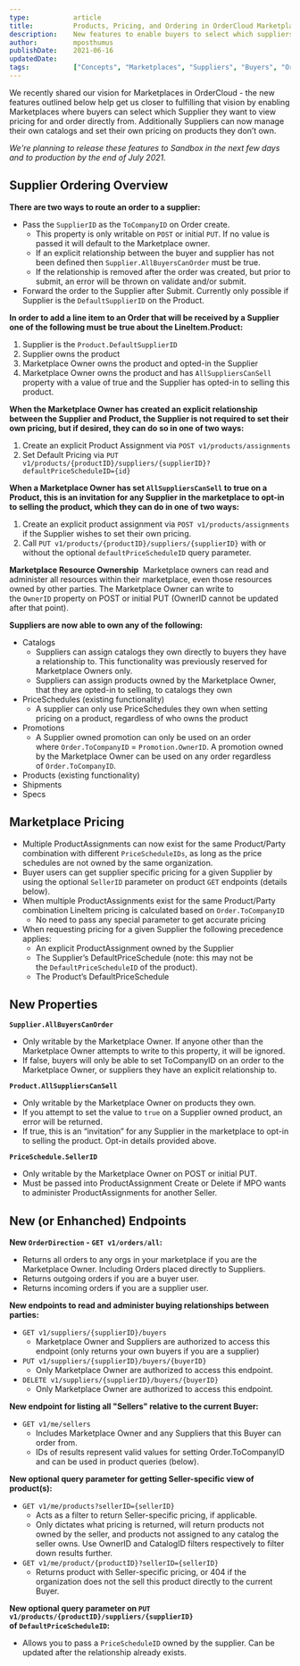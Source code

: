 ```yaml
---
type:           article
title:          Products, Pricing, and Ordering in OrderCloud Marketplaces
description:    New features to enable buyers to select which suppliers to view product pricing for and order directly from.
author:         mposthumus
publishDate:    2021-06-16
updatedDate:    
tags:           ["Concepts", "Marketplaces", "Suppliers", "Buyers", "Orders"]
---
```


We recently shared our vision for <Link to="/knowledge-base/marketplaces-in-ordercloud">Marketplaces in OrderCloud</Link> - the new features outlined below help get us closer to fulfilling that vision by enabling Marketplaces where buyers can select which Supplier they want to view pricing for and order directly from. Additionally Suppliers can now manage their own catalogs and set their own pricing on products they don’t own.

*We're planning to release these features to Sandbox in the next few days and to production by the end of July 2021.*


## Supplier Ordering Overview 

**There are two ways to route an order to a supplier:** 
- Pass the `SupplierID` as the `ToCompanyID` on Order create.
   - This property is only writable on `POST` or initial `PUT`. If no value is passed it will default to the Marketplace owner. 
   - If an explicit relationship between the buyer and supplier has not been defined then `Supplier.AllBuyersCanOrder` must be true. 
   - If the relationship is removed after the order was created, but prior to submit, an error will be thrown on validate and/or submit. 
- Forward the order to the Supplier after Submit. Currently only possible if Supplier is the `DefaultSupplierID` on the Product.

**In order to add a line item to an Order that will be received by a Supplier one of the following must be true about the LineItem.Product:** 
1. Supplier is the `Product.DefaultSupplierID`
2. Supplier owns the product 
3. Marketplace Owner owns the product and opted-in the Supplier 
4. Marketplace Owner owns the product and has `AllSuppliersCanSell` property with a value of true and the Supplier has opted-in to selling this product. 

**When the Marketplace Owner has created an explicit relationship between the Supplier and Product, the Supplier is not required to set their own pricing, but if desired, they can do so in one of two ways:** 
1. Create an explicit Product Assignment via `POST v1/products/assignments`
2. Set Default Pricing via `PUT v1/products/{productID}/suppliers/{supplierID}?defaultPriceScheduleID={id}`

**When a Marketplace Owner has set `AllSuppliersCanSell` to true on a Product, this is an invitation for any Supplier in the marketplace to opt-in to selling the product, which they can do in one of two ways:** 
1. Create an explicit product assignment via `POST v1/products/assignments` if the Supplier wishes to set their own pricing.
2. Call `PUT v1/products/{productID}/suppliers/{supplierID}` with or without the optional `defaultPriceScheduleID` query parameter. 

**Marketplace Resource Ownership** 
Marketplace owners can read and administer all resources within their marketplace, even those resources owned by other parties. The Marketplace Owner can write to the `OwnerID` property on POST or initial PUT (OwnerID cannot be updated after that point).  

**Suppliers are now able to own any of the following:**  
- Catalogs 
   - Suppliers can assign catalogs they own directly to buyers they have a relationship to. This functionality was previously reserved for Marketplace Owners only. 
   - Suppliers can assign products owned by the Marketplace Owner, that they are opted-in to selling, to catalogs they own 
- PriceSchedules (existing functionality)
   - A supplier can only use PriceSchedules they own when setting pricing on a product, regardless of who owns the product 
- Promotions 
   - A Supplier owned promotion can only be used on an order where `Order.ToCompanyID` = `Promotion.OwnerID`. A promotion owned by the Marketplace Owner can be used on any order regardless of `Order.ToCompanyID`. 
- Products (existing functionality)  
- Shipments 
- Specs 

## Marketplace Pricing 
- Multiple ProductAssignments can now exist for the same Product/Party combination with different `PriceScheduleIDs`, as long as the price schedules are not owned by the same organization. 
- Buyer users can get supplier specific pricing for a given Supplier by using the optional `SellerID` parameter on product `GET` endpoints (details below).
- When multiple ProductAssignments exist for the same Product/Party combination LineItem pricing is calculated based on `Order.ToCompanyID`
   - No need to pass any special parameter to get accurate pricing 
- When requesting pricing for a given Supplier the following precedence applies: 
   - An explicit ProductAssignment owned by the Supplier 
   - The Supplier’s DefaultPriceSchedule (note: this may not be the `DefaultPriceScheduleID` of the product). 
   - The Product’s DefaultPriceSchedule

## New Properties 
**`Supplier.AllBuyersCanOrder`**
- Only writable by the Marketplace Owner. If anyone other than the Marketplace Owner attempts to write to this property, it will be ignored.
- If false, buyers will only be able to set ToCompanyID on an order to the Marketplace Owner, or suppliers they have an explicit relationship to. 

**`Product.AllSuppliersCanSell`**
- Only writable by the Marketplace Owner on products they own. 
- If you attempt to set the value to `true` on a Supplier owned product, an error will be returned.
- If true, this is an “invitation” for any Supplier in the marketplace to opt-in to selling the product. Opt-in details provided above. 

**`PriceSchedule.SellerID`**
- Only writable by the Marketplace Owner on POST or initial PUT.
- Must be passed into ProductAssignment Create or Delete if MPO wants to administer ProductAssignments for another Seller.

## New (or Enhanched) Endpoints 
**New `OrderDirection` - `GET v1/orders/all`:**
- Returns all orders to any orgs in your marketplace if you are the Marketplace Owner. Including Orders placed directly to Suppliers. 
- Returns outgoing orders if you are a buyer user. 
- Returns incoming orders if you are a supplier user. 

**New endpoints to read and administer buying relationships between parties:**
- `GET v1/suppliers/{supplierID}/buyers` 
   - Marketplace Owner and Suppliers are authorized to access this endpoint (only returns your own buyers if you are a supplier) 
- `PUT v1/suppliers/{supplierID}/buyers/{buyerID}`
   - Only Marketplace Owner are authorized to access this endpoint. 
- `DELETE v1/suppliers/{supplierID}/buyers/{buyerID}`
   - Only Marketplace Owner are authorized to access this endpoint. 

**New endpoint for listing all "Sellers" relative to the current Buyer:**
- `GET v1/me/sellers`
   - Includes Marketplace Owner and any Suppliers that this Buyer can order from.
   - IDs of results represent valid values for setting Order.ToCompanyID and can be used in product queries (below).

**New optional query parameter for getting Seller-specific view of product(s):**
- `GET v1/me/products?sellerID={sellerID}`
   - Acts as a filter to return Seller-specific pricing, if applicable.
   - Only dictates what pricing is returned, will return products not owned by the seller, and products not assigned to any catalog the seller owns. Use OwnerID and CatalogID filters respectively to filter down results further.
- `GET v1/me/product/{productID}?sellerID={sellerID}`
   - Returns product with Seller-specific pricing, or 404 if the organization does not the sell this product directly to the current Buyer.

**New optional query parameter on `PUT v1/products/{productID}/suppliers/{supplierID}` of `DefaultPriceScheduleID`:**
- Allows you to pass a `PriceScheduleID` owned by the supplier. Can be updated after the relationship already exists.

 
